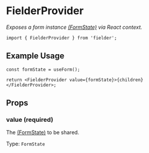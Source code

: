 # FielderProvider

_Exposes a form instance [(FormState)](/api/useform#formstate) via React context._

```tsx
import { FielderProvider } from 'fielder';
```

## Example Usage

```tsx
const formState = useForm();

return <FielderProvider value={formState}>{children}</FielderProvider>;
```

## Props

### value **(required)**

The [(FormState)](/api/useform#formstate) to be shared.

Type: `FormState`
